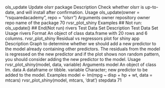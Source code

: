 
ols_update Update olsrr package
Description
Check whether olsrr is up-to-date, and will install after confirmation.
Usage
ols_update(owner = "rsquaredacademy", repo = "olsrr")
Arguments
owner repository owner
repo name of the package
70 rvsr_plot_shiny
Examples
## Not run:
ols_update()
## End(Not run)
rivers Test Data Set
Description
Test Data Set
Usage
rivers
Format
An object of class data.frame with 20 rows and 6 columns.
rvsr_plot_shiny Residual vs regressors plot for shiny app
Description
Graph to determine whether we should add a new predictor to the model already containing other
predictors. The residuals from the model is regressed on the new predictor and if the plot shows
non random pattern, you should consider adding the new predictor to the model.
Usage
rvsr_plot_shiny(model, data, variable)
Arguments
model An object of class lm.
data A dataframe or tibble.
variable Character; new predictor to be added to the model.
Examples
model <- lm(mpg ~ disp + hp + wt, data = mtcars)
rvsr_plot_shiny(model, mtcars, 'drat')
stepdata 71
